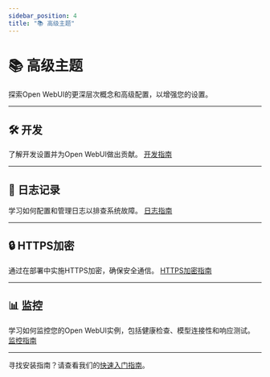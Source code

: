 ```yaml
---
sidebar_position: 4
title: "📚 高级主题"
---
```


# 📚 高级主题

探索Open WebUI的更深层次概念和高级配置，以增强您的设置。

---

## 🛠️ 开发
了解开发设置并为Open WebUI做出贡献。
[开发指南](/getting-started/advanced-topics/development)

---

## 📝 日志记录
学习如何配置和管理日志以排查系统故障。
[日志指南](/getting-started/advanced-topics/logging)

---

## 🔒 HTTPS加密
通过在部署中实施HTTPS加密，确保安全通信。
[HTTPS加密指南](/getting-started/advanced-topics/https-encryption)

---

## 📊 监控
学习如何监控您的Open WebUI实例，包括健康检查、模型连接性和响应测试。
[监控指南](/getting-started/advanced-topics/monitoring)

---

寻找安装指南？请查看我们的[快速入门指南](/getting-started/quick-start)。
